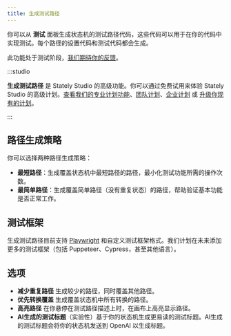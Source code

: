 ```yaml
---
title: 生成测试路径
---
```


你可以从 <ClipboardCheck size={18}/> **测试** 面板生成状态机的测试路径代码，这些代码可以用于在你的代码中实现测试。每个路径的设置代码和测试代码都会生成。

此功能处于测试阶段，[我们期待你的反馈](https://feedback.stately.ai)。

:::studio

**生成测试路径** 是 Stately Studio 的高级功能。你可以通过免费试用来体验 Stately Studio 的高级计划。[查看我们的专业计划功能](studio-pro-plan.mdx)、[团队计划](studio-team-plan.mdx)、[企业计划](studio-enterprise-plan.mdx) 或 [升级你现有的计划](https://stately.ai/registry/billing)。

:::

## 路径生成策略

你可以选择两种路径生成策略：

- **最短路径**：生成覆盖状态机中最短路径的路径，最小化测试功能所需的操作次数。
- **最简单路径**：生成覆盖简单路径（没有重复状态）的路径，帮助验证基本功能是否正常工作。

## 测试框架

生成测试路径目前支持 [Playwright](https://playwright.dev/) 和自定义测试框架格式。我们计划在未来添加更多的测试框架（包括 Puppeteer、Cypress，甚至其他语言）。

## 选项

- **减少重复路径** 生成较少的路径，同时覆盖其他路径。
- **优先转换覆盖** 生成覆盖状态机中所有转换的路径。
- **高亮路径** 在你悬停在测试路径描述上时，在画布上高亮显示路径。
- **AI生成的测试标题**（实验性）基于你的状态机生成更易读的测试标题。AI生成的测试标题会将你的状态机发送到 OpenAI 以生成标题。
